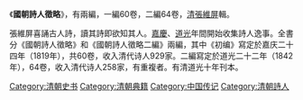 《'''國朝詩人徵略'''》，有兩編，一編60卷，二編64卷，[[清朝|清]][[張維屏|張維屏]]輯。

張維屏喜誦古人詩，讀其詩即欲知其人。[[嘉慶|嘉慶]]、[[道光|道光]]年間開始收集詩人逸事。全書分《國朝詩人徵略》和《國朝詩人徵略二編》兩編，其中《初编》寫定於嘉庆二十四年（1819年），共60卷，收入清代诗人929家。二編寫定於道光二十二年（1842年），64卷，收入清代诗人258家，有重複者。有清道光十年刊本。
{{Historical-book-stub}}

[[Category:清朝史书|Category:清朝史书]]
[[Category:清朝典籍|Category:清朝典籍]]
[[Category:中国传记|Category:中国传记]]
[[Category:清朝詩人|Category:清朝詩人]]
